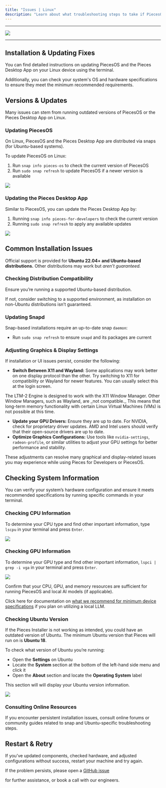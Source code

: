 ```yaml
---
title: "Issues | Linux"
description: "Learn about what troubleshooting steps to take if PiecesOS or the Pieces Desktop App isn’t working as expected on your Linux device."
---
```


---

![](https://storage.googleapis.com/hashnode_product_documentation_assets/meet_pieces_assets/meet_pieces/troubleshooting/linux/troubleshooting_linux.png)

---

## Installation & Updating Fixes

You can find detailed instructions on updating PiecesOS and the Pieces Desktop App on your Linux device using the terminal.

Additionally, you can check your system's OS and hardware specifications to ensure they meet the minimum recommended requirements.

<on-device-storage />

## Versions & Updates

Many issues can stem from running outdated versions of PiecesOS or the Pieces Desktop App on Linux.

### Updating PiecesOS

On Linux, PiecesOS and the Pieces Desktop App are distributed via snaps (for Ubuntu-based systems).

To update PiecesOS on Linux:

1. Run `snap info pieces-os` to check the current version of PiecesOS
2. Run `sudo snap refresh` to update PiecesOS if a newer version is available

![](https://storage.googleapis.com/hashnode_product_documentation_assets/meet_pieces_assets/meet_pieces/troubleshooting/linux/snap_refresh_POS.gif)

### Updating the Pieces Desktop App

Similar to PiecesOS, you can update the Pieces Desktop App by:

1. Running `snap info pieces-for-developers` to check the current version
2. Running `sudo snap refresh` to apply any available updates

![](https://storage.googleapis.com/hashnode_product_documentation_assets/meet_pieces_assets/meet_pieces/troubleshooting/linux/snap_refresh_PFD.gif)

## Common Installation Issues

Official support is provided for **Ubuntu 22.04\+ and Ubuntu-based distributions.** Other distributions may work but _aren’t guaranteed._

### Checking Distribution Compatibility

Ensure you’re running a supported Ubuntu-based distribution.

If not, consider switching to a supported environment, as installation on non-Ubuntu distributions isn’t guaranteed.

### Updating Snapd

Snap-based installations require an up-to-date snap `daemon`:

- Run `sudo snap refresh` to ensure `snapd` and its packages are current

### Adjusting Graphics & Display Settings

If installation or UI issues persist, consider the following:

- **Switch Between X11 and Wayland:** Some applications may work better on one display protocol than the other. Try switching to X11 for compatibility or Wayland for newer features. You can usually select this at the login screen.

<alert>
  The LTM-2 Engine is designed to work with the X11 Window Manager. Other Window Managers, such as Wayland, are _not compatible._ This means that long-term memory functionality with certain Linux Virtual Machines (VMs) is not possible at this time.
</alert>

- **Update your GPU Drivers:** Ensure they are up to date. For NVIDIA, check for proprietary driver updates. AMD and Intel users should verify that their open-source drivers are up to date.
- **Optimize Graphics Configurations:** Use tools like `nvidia-settings`, `radeon-profile`, or similar utilities to adjust your GPU settings for better performance and stability.

These adjustments can resolve many graphical and display-related issues you may experience while using Pieces for Developers or PiecesOS.

## Checking System Information

You can verify your system’s hardware configuration and ensure it meets recommended specifications by running specific commands in your terminal.

### Checking CPU Information

To determine your CPU type and find other important information, type `lscpu` in your terminal and press `Enter`.

![](https://storage.googleapis.com/hashnode_product_documentation_assets/meet_pieces_assets/meet_pieces/troubleshooting/linux/lscpu_UBUNTU.png)

### Checking GPU Information

To determine your GPU type and find other important information, `lspci | grep -i vga` in your terminal and press `Enter`.

![](https://storage.googleapis.com/hashnode_product_documentation_assets/meet_pieces_assets/meet_pieces/troubleshooting/linux/lscpi_UBUNTU.png)

Confirm that your CPU, GPU, and memory resources are sufficient for running PiecesOS and local AI models (if applicable).

Click here for documentation on [what we recommend for minimum device specifications](https://docs.pieces.app/products/meet-pieces/troubleshooting/cross-platform#hardware-recommendations) if you plan on utilizing a local LLM.

### Checking Ubuntu Version

If the Pieces Installer is not working as intended, you could have an outdated version of Ubuntu. The minimum Ubuntu version that Pieces will run on is **Ubuntu 18**.

To check what version of Ubuntu you’re running:

- Open the **Settings** on Ubuntu
- Locate the **System** section at the bottom of the left-hand side menu and click it
- Open the **About** section and locate the **Operating System** label

This section will will display your Ubuntu version information.

![](https://storage.googleapis.com/hashnode_product_documentation_assets/meet_pieces_assets/meet_pieces/troubleshooting/linux/settings_about_system.gif)

### Consulting Online Resources

If you encounter persistent installation issues, consult online forums or community guides related to snap and Ubuntu-specific troubleshooting steps.

## Restart & Retry

If you’ve updated components, checked hardware, and adjusted configurations without success, restart your machine and try again.

If the problem persists, please open a <a target="_blank" href="https://github.com/pieces-app/support/issues">
GitHub issue</a>

 for further assistance, or book a call with our engineers.